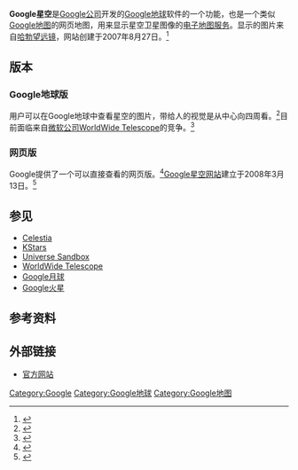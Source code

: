 {{Infobox website
| name           = Google星空
| url            = [https://www.google.com/sky/ google.com/sky]
| type           = [[电子地图服务|电子地图服务]]
| registration   = 未
| owner          = [[Google|Google]]
| author         = [[Google|Google]]
| launch_date    = {{start date and age|2007|8|27}}
| current_status = 活跃
}}

'''Google星空'''是[[Google公司|Google公司]]开发的[[Google地球|Google地球]]软件的一个功能，也是一个类似[[Google地图|Google地图]]的网页地图，用来显示星空卫星图像的[[电子地图服务|电子地图服务]]。显示的图片来自[[哈勃望远镜|哈勃望远镜]]，网站创建于2007年8月27日。<ref>{{Cite web |url=http://www.google.com/sky |title=Google Sky<!-- Bot generated title --> |accessdate=2010-10-17 |archive-date=2011-02-24 |archive-url=https://web.archive.org/web/20110224074854/http://www.google.com/sky/ |dead-url=no }}</ref>

==版本==
=== Google地球版 ===
用户可以在Google地球中查看星空的图片，带给人的视觉是从中心向四周看。<ref>{{Cite web |url=http://www.gearthblog.com/blog/archives/2007/08/google_earth_42_rele.html |title=Google Earth Blog: Google Earth 4.2 Released - New Night Sky Feature<!-- Bot generated title --> |accessdate=2010-10-17 |archive-date=2011-02-12 |archive-url=https://web.archive.org/web/20110212083630/http://www.gearthblog.com/blog/archives/2007/08/google_earth_42_rele.html |dead-url=yes }}</ref>目前面临来自[[微软公司|微软公司]][[WorldWide_Telescope|WorldWide Telescope]]的竞争。<ref>{{Cite web |url=http://www.gearthblog.com/blog/archives/2008/02/worldwide_telescope_vs_google_sky.html |title=Google Earth Blog: WorldWide Telescope vs Google Sky<!-- Bot generated title --> |accessdate=2010-10-17 |archive-date=2011-03-21 |archive-url=https://web.archive.org/web/20110321113623/http://www.gearthblog.com/blog/archives/2008/02/worldwide_telescope_vs_google_sky.html |dead-url=yes }}</ref>

===网页版===
Google提供了一个可以直接查看的网页版。<ref>{{cite web|title=Organizing more than one world's information|url=http://google-latlong.blogspot.com/2008/03/organizing-more-than-one-worlds.html|accessdate=2010-10-17|archive-date=2010-10-17|archive-url=https://web.archive.org/web/20101017052007/http://google-latlong.blogspot.com/2008/03/organizing-more-than-one-worlds.html|dead-url=yes}}</ref>[http://www.google.com/sky Google星空网站]{{Wayback|url=http://www.google.com/sky |date=20110224074854 }}建立于2008年3月13日。<ref>{{cite web|title=Space Jam|url=http://googleblog.blogspot.com/2008/03/space-jam.html|accessdate=2010-10-17|archive-date=2011-01-28|archive-url=https://web.archive.org/web/20110128182014/http://googleblog.blogspot.com/2008/03/space-jam.html|dead-url=no}}</ref>

== 参见 ==
* [[Celestia|Celestia]]
* [[KStars|KStars]]
* [[Universe_Sandbox|Universe Sandbox]]
* [[WorldWide_Telescope|WorldWide Telescope]]
* [[Google月球|Google月球]]
* [[Google火星|Google火星]]

== 参考资料 ==
{{Reflist}}

== 外部链接 ==
* [https://www.google.com/sky 官方网站] {{Wayback|url=https://www.google.com/sky |date=20210122000516 }}

{{Google Inc.}}

[[Category:Google|Category:Google]]
[[Category:Google地球|Category:Google地球]]
[[Category:Google地图|Category:Google地图]]